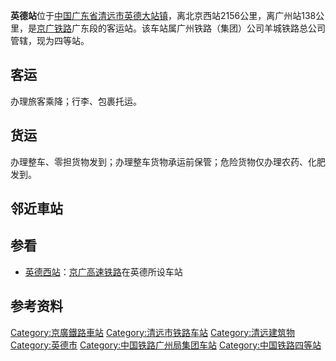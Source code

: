 {{Infobox China railway station 
|车站名称 = 英德站
|图片 = China YueBei YingDe Train station.JPG
|图片介绍 = 2007年的英德火车站外部
|车站名称拼音 = Yingde
|英文名称 = Yingde Railway Station
|车站代码 = 23408<ref>{{cite book|title=中华人民共和国铁路车站代码（GB/T 10302-2010）|publisher=中国标准出版社|year=2010|isbn=155066140495|ignore-isbn-error=true|pages=44}}</ref>
|电报码 = YDQ
|拼音码 = YDE
|车站位置 = [[广东省|广东省]][[英德市|英德市]][[大站镇|大站镇]]火车站广场
|坐标 = {{coord|24|09|33.71|N|113|26|23.77|E|display=inline,title}}
|始建时间 = 1913年<ref>{{cite news|url=http://news.sina.com.cn/o/2009-11-26/040716668392s.shtml|title=英德：为了这个站我们曾经哭过|publisher=[[广州日报|广州日报]]|date=2009-11-26|accessdate=2015-02-03}}</ref>
|线路 = [[京广铁路|京广铁路]]
|归属 = [[广州铁路集团|广州铁路集团]][[廣深鐵路股份有限公司|廣深鐵路股份有限公司]]（经营）<ref>{{Cite thesis|degree=硕士|title=广深铁路战略装车点规划方案研究|author=白春辉|year=2008|publisher=[[北京交通大学|北京交通大学]]}}</ref><br>[[广州铁路集团|广州铁路集团]][[广州车务段|广州车务段]]（运营）<ref>{{cite web|title=广车资讯（第18期）|url=http://www.duxuan.cn/doc/13516898.html|publisher=广铁集团广州车务段|date=2016-06-04|deadurl=yes|archiveurl=https://archive.is/20160912184035/http://www.duxuan.cn/doc/13516898.html|archivedate=2016-09-12}}</ref>
|车站等级 = [[四等站|四等站]]
}}
'''英德站'''位于[[中国|中国]][[广东省|广东省]][[清远市|清远市]][[英德|英德]][[大站镇|大站镇]]，离北京西站2156公里，离广州站138公里，是[[京广铁路|京广铁路]]广东段的客运站。该车站属广州铁路（集团）公司羊城铁路总公司管辖，现为四等站。
==客运==
办理旅客乘降；行李、包裹托运。
==货运==
办理整车、零担货物发到；办理整车货物承运前保管；危险货物仅办理农药、化肥发到。

== 邻近車站 ==
{{start rail box|[[中国铁路|中国铁路]]}}
{{s-inop|[[河头站|河头]]|[[丰台站|丰台]]方向}}
{{s-line|[[京廣鐵路|京廣鐵路]]<br />← 13km 英德站 11km →}}
{{s-inop|<s>[[波罗坑站|波罗坑]]</s><br />[[连江口站|连江口]]|[[广州站|广州]]方向}}
{{end box}}

==参看==
* [[英德西站|英德西站]]：[[京广高速铁路|京广高速铁路]]在英德所设车站

==参考资料==
{{reflist}}
{{commonscat|Yingde Railway Station}}
{{京广铁路}}

[[Category:京廣鐵路車站|Category:京廣鐵路車站]]
[[Category:清远市铁路车站|Category:清远市铁路车站]]
[[Category:清远建筑物|Category:清远建筑物]]
[[Category:英德市|Category:英德市]]
[[Category:中国铁路广州局集团车站|Category:中国铁路广州局集团车站]]
[[Category:中国铁路四等站|Category:中国铁路四等站]]